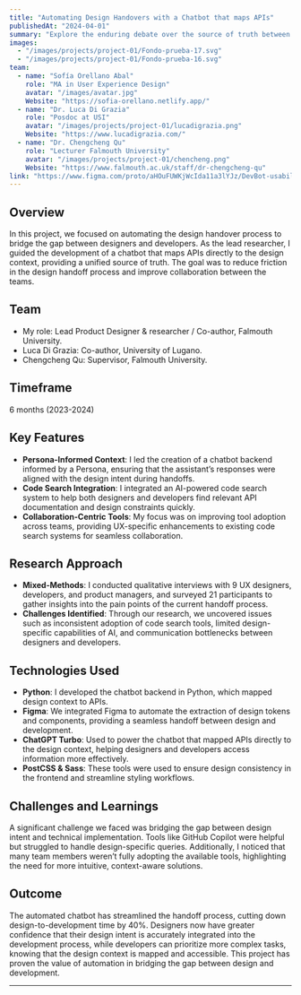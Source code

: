 ```yaml
---
title: "Automating Design Handovers with a Chatbot that maps APIs"
publishedAt: "2024-04-01"
summary: "Explore the enduring debate over the source of truth between designers and developers, how code search bridges the gap, and why this alignment matters more than you might think."
images:
  - "/images/projects/project-01/Fondo-prueba-17.svg"
  - "/images/projects/project-01/Fondo-prueba-16.svg"
team:
  - name: "Sofía Orellano Abal"
    role: "MA in User Experience Design"
    avatar: "/images/avatar.jpg"
    Website: "https://sofia-orellano.netlify.app/"
  - name: "Dr. Luca Di Grazia"
    role: "Posdoc at USI"
    avatar: "/images/projects/project-01/lucadigrazia.png"
    Website: "https://www.lucadigrazia.com/"
  - name: "Dr. Chengcheng Qu"
    role: "Lecturer Falmouth University"
    avatar: "/images/projects/project-01/chencheng.png"
    Website: "https://www.falmouth.ac.uk/staff/dr-chengcheng-qu"
link: "https://www.figma.com/proto/aHOuFUWKjWcIda11a3lYJz/DevBot-usability-test?node-id=0-1&t=WaVzg90rRUbv9DsF-1"
---
```


## Overview

In this project, we focused on automating the design handover process to bridge the gap between designers and developers. As the lead researcher, I guided the development of a chatbot that maps APIs directly to the design context, providing a unified source of truth. The goal was to reduce friction in the design handoff process and improve collaboration between the teams.

## Team

- My role: Lead Product Designer & researcher / Co-author, Falmouth University. 
- Luca Di Grazia: Co-author, University of Lugano.
- Chengcheng Qu: Supervisor, Falmouth University.


## Timeframe

6 months (2023-2024)

## Key Features

- **Persona-Informed Context**: I led the creation of a chatbot backend informed by a Persona, ensuring that the assistant’s responses were aligned with the design intent during handoffs.
- **Code Search Integration**: I integrated an AI-powered code search system to help both designers and developers find relevant API documentation and design constraints quickly.
- **Collaboration-Centric Tools**: My focus was on improving tool adoption across teams, providing UX-specific enhancements to existing code search systems for seamless collaboration.

## Research Approach

- **Mixed-Methods**: I conducted qualitative interviews with 9 UX designers, developers, and product managers, and surveyed 21 participants to gather insights into the pain points of the current handoff process.
- **Challenges Identified**: Through our research, we uncovered issues such as inconsistent adoption of code search tools, limited design-specific capabilities of AI, and communication bottlenecks between designers and developers.

## Technologies Used

- **Python**: I developed the chatbot backend in Python, which mapped design context to APIs.
- **Figma**: We integrated Figma to automate the extraction of design tokens and components, providing a seamless handoff between design and development.
- **ChatGPT Turbo**: Used to power the chatbot that mapped APIs directly to the design context, helping designers and developers access information more effectively.
- **PostCSS & Sass**: These tools were used to ensure design consistency in the frontend and streamline styling workflows.

## Challenges and Learnings

A significant challenge we faced was bridging the gap between design intent and technical implementation. Tools like GitHub Copilot were helpful but struggled to handle design-specific queries. Additionally, I noticed that many team members weren’t fully adopting the available tools, highlighting the need for more intuitive, context-aware solutions.

## Outcome

The automated chatbot has streamlined the handoff process, cutting down design-to-development time by 40%. Designers now have greater confidence that their design intent is accurately integrated into the development process, while developers can prioritize more complex tasks, knowing that the design context is mapped and accessible. This project has proven the value of automation in bridging the gap between design and development.

---

